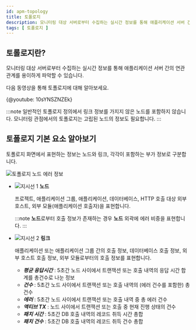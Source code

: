 ```yaml
---
id: apm-topology
title: 토폴로지
description: 모니터링 대상 서버로부터 수집하는 실시간 정보를 통해 애플리케이션 서버 간의 연관 관계를 용이하게 파악할 수 있습니다.
tags: [ 토폴로지 ]
---
```


## 토롤로지란?

모니터링 대상 서버로부터 수집하는 실시간 정보를 통해 애플리케이션 서버 간의 연관 관계를 용이하게 파악할 수 있습니다.

다음 동영상을 통해 토폴로지에 대해 알아보세요.

{@youtube: 10sYNSZNZEk}

<!-- 
애플리케이션 자원의 호출 관계를 토폴로지 형태로 제공해 전체 시스템의 관계를 표현합니다.
마우스 휠을 통해 확대 및 축소할 수 있습니다. 마우스 클릭 및 드래그를 통해 노드 위치를 재배치할 수 있습니다. 마우스 호버 시에는 선택한 노드와 해당 노드와의 호출 관계를 가진 노드만 하이라이트하여 표시합니다.
인바운드 및 아웃바운드 표시 여부를 선택할 수 있습니다.
응답 시간 및 에러 건수 임계치 기반으로 성능 이슈가 부각되는 노드의 정보를 강조합니다.
특정 노드를 선택해 해당 노드만 고정으로 하이라이트해 표시하는 기능을 제공합니다.
애플리케이션 수가 많아 토폴로지의 가독성이 떨어지는 경우 애플리케이션을 그룹화해 토폴로지로 표현하는 기능을 제공합니다. 다수의 애플리케이션을 개별로 표시하지 않고 그룹명을 표시해 토폴로지를 제공합니다.


와탭 모니터링 서비스에서 제공하는 토폴로지는 총 5가지의 형태로 분류합니다. 각 토폴로지가 표현하는 관계 정보는 다음과 같습니다.

* **애플리케이션 토폴로지** : 프로젝트 범위에 포함된 모든 애플리케이션의 관계 정보를 표현합니다.

* **그룹 토폴로지** : 프로젝트 범위에서 그룹 단위의 애플리케이션 관계 정보를 표현합니다.

* **통합 토폴로지** : 다중 프로젝트에 걸쳐 그룹 단위의 애플리케이션 관계 정보를 표현합니다.

* **인스턴스 토폴로지** : 단일 애플리케이션의 관계 정보를 표현합니다.

* **Netstat 토폴로지** : 애플리케이션의 리스닝 정보, 아웃바운드 호출 대상 정보를 표현합니다.
-->

:::note
일반적인 토폴로지 정의에서 링크 정보를 가지지 않은 노드를 포함하지 않습니다. 모니터링 관점에서의 토폴로지는 고립된 노드의 정보도 필요합니다.
:::

## 토폴로지 기본 요소 알아보기

토폴로지 화면에서 표현하는 정보는 노드와 링크, 각각이 포함하는 부가 정보로 구분합니다.

![토폴로지 노드 에러 정보](/img/topology-element.png)

* ![지시선 1](/img/number-01.png) **노드** 

  프로젝트, 애플리케이션 그룹, 애플리케이션, 데이터베이스, HTTP 호출 대상 외부 호스트, 외부 모듈(애플리케이션 호출자)을 표현합니다.

  :::note
  **노드**로부터 호출 정보가 존재하는 경우 **노드** 외곽에 에러 비중을 표현합니다.
  :::

* ![지시선 2](/img/number-02.png) **링크**
    
  애플리케이션 또는 애플리케이션 그룹 간의 호출 정보, 데이터베이스 호출 정보, 외부 호스트 호출 정보, 외부 모듈로부터의 호출 정보를 표현합니다.
    
  * ***평균 응답시간*** : 5초간 노드 사이에서 트랜잭션 또는 호출 내역의 응답 시간 합계를 총건수로 나눈 정보
  * ***건수*** : 5초간 노드 사이에서 트랜잭션 또는 호출 내역의 (에러 건수를 포함한) 총건수
  * ***에러*** : 5초간 노드 사이에서 트랜잭션 또는 호출 내역 중 총 에러 건수
  * ***액티브 TX*** : 노드 사이에서 트랜잭션 또는 호출 중 현재 진행 상태의 건수
  * ***패치 시간*** : 5초간 DB 호출 내역의 레코드 취득 시간 총합
  * ***패치 건수*** : 5초간 DB 호출 내역의 레코드 취득 건수 총합
